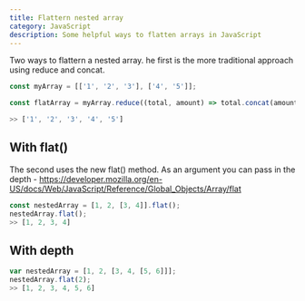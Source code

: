```yaml
---
title: Flattern nested array
category: JavaScript
description: Some helpful ways to flatten arrays in JavaScript
---
```


Two ways to flattern a nested array. he first is the more traditional approach using reduce and concat.

```js
const myArray = [['1', '2', '3'], ['4', '5']];

const flatArray = myArray.reduce((total, amount) => total.concat(amount));

>> ['1', '2', '3', '4', '5']

```

## With flat()

The second uses the new flat() method. As an argument you can pass in the depth - <a href="https://developer.mozilla.org/en-US/docs/Web/JavaScript/Reference/Global_Objects/Array/flat">https://developer.mozilla.org/en-US/docs/Web/JavaScript/Reference/Global_Objects/Array/flat</a>

```js
const nestedArray = [1, 2, [3, 4]].flat();
nestedArray.flat();
>> [1, 2, 3, 4]
```

## With depth

```js
var nestedArray = [1, 2, [3, 4, [5, 6]]];
nestedArray.flat(2);
>> [1, 2, 3, 4, 5, 6]
```
